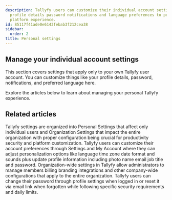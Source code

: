 ```yaml
---
description: Tallyfy users can customize their individual account settings including
  profile details password notifications and language preferences to personalize their
  platform experience.
id: 85117f41ade0e6143febab3f212cea38
sidebar:
  order: 2
title: Personal settings
---
```


## Manage your individual account settings

This section covers settings that apply only to your own Tallyfy user account. You can customize things like your profile details, password, notifications, and preferred language here.

Explore the articles below to learn about managing your personal Tallyfy experience.


<PageTree />


## Related articles
<CardGrid>
<LinkTitleCard header="<b>Pro > Settings</b>" href="/products/pro/settings/" > Tallyfy settings are organized into Personal Settings that affect only individual users and Organization Settings that impact the entire organization with proper configuration being crucial for productivity security and platform customization. </LinkTitleCard>
<LinkTitleCard header="<b>Personal Settings > Personalization settings</b>" href="/products/pro/settings/personal-settings/personalization-settings/" > Tallyfy users can customize their account preferences through Settings and My Account where they can adjust personalization options like language time zone date format and sounds plus update profile information including photo name email job title and password. </LinkTitleCard>
<LinkTitleCard header="<b>Settings > Organization settings</b>" href="/products/pro/settings/org-settings/" > Organization-wide settings in Tallyfy allow administrators to manage members billing branding integrations and other company-wide configurations that apply to the entire organization. </LinkTitleCard>
<LinkTitleCard header="<b>Personal Settings > Change or reset your password</b>" href="/products/pro/settings/personal-settings/how-can-i-change-or-reset-my-tallyfy-password/" > Tallyfy users can change their password through profile settings when logged in or reset it via email link when forgotten while following specific security requirements and daily limits. </LinkTitleCard>
</CardGrid>